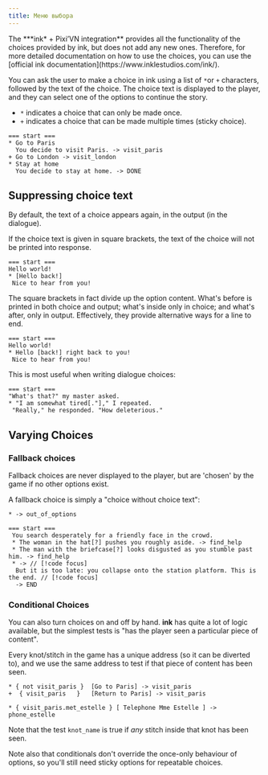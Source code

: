 ```yaml
---
title: Меню выбора
---
```


<Callout>
  The ***ink* + Pixi’VN integration** provides all the functionality of the choices provided by ink, but does not add any new ones. Therefore, for more detailed documentation on how to use the choices, you can use the [official ink documentation](https://www.inklestudios.com/ink/).
</Callout>

You can ask the user to make a choice in ink using a list of `*`or `+` characters, followed by the text of the choice. The choice text is displayed to the player, and they can select one of the options to continue the story.

* `*` indicates a choice that can only be made once.
* `+` indicates a choice that can be made multiple times (sticky choice).

```ink
=== start ===
* Go to Paris
  You decide to visit Paris. -> visit_paris
+ Go to London -> visit_london
* Stay at home
  You decide to stay at home. -> DONE
```

## Suppressing choice text

By default, the text of a choice appears again, in the output (in the dialogue).

If the choice text is given in square brackets, the text of the choice will not be printed into response.

```ink
=== start ===
Hello world!
* [Hello back!]
 Nice to hear from you!
```

The square brackets in fact divide up the option content. What's before is printed in both choice and output; what's inside only in choice; and what's after, only in output. Effectively, they provide alternative ways for a line to end.

```ink
=== start ===
Hello world!
* Hello [back!] right back to you!
 Nice to hear from you!
```

This is most useful when writing dialogue choices:

```ink
=== start ===
"What's that?" my master asked.
* "I am somewhat tired[."]," I repeated.
 "Really," he responded. "How deleterious."
```

## Varying Choices

### Fallback choices

Fallback choices are never displayed to the player, but are 'chosen' by the game if no other options exist.

A fallback choice is simply a "choice without choice text":

```ink
* -> out_of_options
```

```ink
=== start ===
 You search desperately for a friendly face in the crowd.
 * The woman in the hat[?] pushes you roughly aside. -> find_help
 * The man with the briefcase[?] looks disgusted as you stumble past him. -> find_help
 * -> // [!code focus]
  But it is too late: you collapse onto the station platform. This is the end. // [!code focus]
  -> END
```

### Conditional Choices

You can also turn choices on and off by hand. **ink** has quite a lot of logic available, but the simplest tests is "has the player seen a particular piece of content".

Every knot/stitch in the game has a unique address (so it can be diverted to), and we use the same address to test if that piece of content has been seen.

```ink
* { not visit_paris }  [Go to Paris] -> visit_paris
+  { visit_paris   }   [Return to Paris] -> visit_paris

* { visit_paris.met_estelle } [ Telephone Mme Estelle ] -> phone_estelle
```

Note that the test `knot_name` is true if *any* stitch inside that knot has been seen.

Note also that conditionals don't override the once-only behaviour of options, so you'll still need sticky options for repeatable choices.
